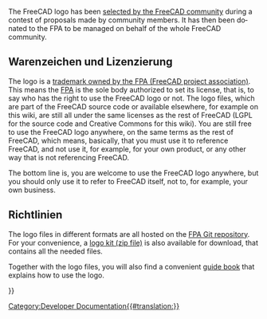 <languages/>
<div lang="en" dir="ltr" class="mw-content-ltr">
The FreeCAD logo has been [https://forum.freecad.org/viewtopic.php?t=87074 selected by the FreeCAD community] during a contest of proposals made by community members. It has then been donated to the FPA to be managed on behalf of the whole FreeCAD community.
</div>

<span id="Trademark_and_licensing"></span>
==Warenzeichen und Lizenzierung==

<div lang="en" dir="ltr" class="mw-content-ltr">
The logo is a [https://fpa.freecad.org/documents/Trademark.pdf trademark owned by the FPA (FreeCAD project association)]. This means the [https://fpa.freecad.org FPA] is the sole body authorized to set its license, that is, to say who has the right to use the FreeCAD logo or not. The logo files, which are part of the FreeCAD source code or available elsewhere, for example on this wiki, are still all under the same licenses as the rest of FreeCAD (LGPL for the source code and Creative Commons for this wiki). You are still free to use the FreeCAD logo anywhere, on the same terms as the rest of FreeCAD, which means, basically, that you must use it to reference FreeCAD, and not use it, for example, for your own product, or any other way that is not referencing FreeCAD.
</div>

<div lang="en" dir="ltr" class="mw-content-ltr">
The bottom line is, you are welcome to use the FreeCAD logo anywhere, but you should only use it to refer to FreeCAD itself, not to, for example, your own business.
</div>

<span id="Guidelines"></span>
==Richtlinien==

<div lang="en" dir="ltr" class="mw-content-ltr">
The logo files in different formats are all hosted on the [https://github.com/FreeCAD/FPA/tree/main/images/logos FPA Git repository]. For your convenience, a [https://github.com/FreeCAD/FPA/blob/main/images/logos/logo_kit.zip logo kit (zip file)] is also available for download, that contains all the needed files.
</div>

<div lang="en" dir="ltr" class="mw-content-ltr">
Together with the logo files, you will also find a convenient [https://github.com/FreeCAD/FPA/blob/main/images/logos/guidelines/guidelines.pdf guide book] that explains how to use the logo.
</div>
{{Userdocnavi{{#translation:}}}}
[[Category:Developer Documentation{{#translation:}}]]